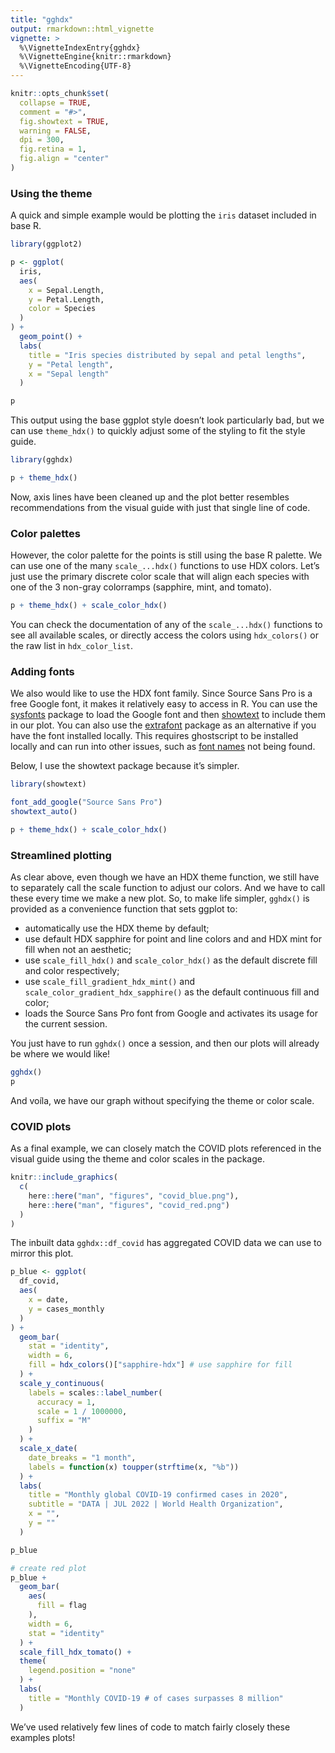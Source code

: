 ```yaml
---
title: "gghdx"
output: rmarkdown::html_vignette
vignette: >
  %\VignetteIndexEntry{gghdx}
  %\VignetteEngine{knitr::rmarkdown}
  %\VignetteEncoding{UTF-8}
---
```


```r
knitr::opts_chunk$set(
  collapse = TRUE,
  comment = "#>",
  fig.showtext = TRUE,
  warning = FALSE,
  dpi = 300,
  fig.retina = 1,
  fig.align = "center"
)
```

### Using the theme

A quick and simple example would be plotting the `iris` dataset included in
base R.

```r
library(ggplot2)

p <- ggplot(
  iris,
  aes(
    x = Sepal.Length,
    y = Petal.Length,
    color = Species
  )
) +
  geom_point() +
  labs(
    title = "Iris species distributed by sepal and petal lengths",
    y = "Petal length",
    x = "Sepal length"
  )

p
```

This output using the base ggplot style doesn't look particularly bad, but we
can use `theme_hdx()` to quickly adjust some of the styling to fit the style
guide.

```r
library(gghdx)

p + theme_hdx()
```

Now, axis lines have been cleaned up and the
plot better resembles recommendations from the visual guide with just that
single line of code.

### Color palettes

However, the color palette for the points is still using the base R palette. We
can use one of the many `scale_...hdx()` functions to use HDX colors. Let's just
use the primary discrete color scale that will align each species with one of
the 3 non-gray colorramps (sapphire, mint, and tomato).

```r
p + theme_hdx() + scale_color_hdx()
```

You can check the documentation of any of the `scale_...hdx()` functions to see
all available scales, or directly access the colors using `hdx_colors()` or
the raw list in `hdx_color_list`.

### Adding fonts

We also would like to use the HDX font family. Since Source Sans Pro is a free
Google font, it makes it relatively easy to access in R. You can use the
[sysfonts](https://cran.r-project.org/web/packages/sysfonts/index.html) package
to load the Google font and then [showtext](https://cran.rstudio.com/web/packages/showtext/vignettes/introduction.html)
to include them in our plot. You can also use the
[extrafont](https://github.com/wch/extrafont) package as an alternative if you
have the font installed locally. This requires ghostscript to be installed
locally and can run into other issues, such as
[font names](https://github.com/wch/extrafont/issues/32) not being found.

Below, I use the showtext package because it's simpler.

```r
library(showtext)

font_add_google("Source Sans Pro")
showtext_auto()

p + theme_hdx() + scale_color_hdx()
```

### Streamlined plotting

As clear above, even though we have an HDX theme function, we still have to
separately call the scale function to adjust our colors. And we have to call
these every time we make a new plot. So, to make life simpler, `gghdx()` is
provided as a convenience function that sets ggplot to:

- automatically use the HDX theme by default;
- use default HDX sapphire for point and line colors and and HDX mint for fill 
when not an aesthetic;
- use `scale_fill_hdx()` and `scale_color_hdx()` as the default discrete fill
and color respectively;
- use `scale_fill_gradient_hdx_mint()` and `scale_color_gradient_hdx_sapphire()`
as the default continuous fill and color;
- loads the Source Sans Pro font from Google and activates its usage for the
current session.

You just have to run `gghdx()` once a session, and then our plots will already
be where we would like!

```r
gghdx()
p
```

And voíla, we have our graph without specifying the theme or color scale.

### COVID plots

As a final example, we can closely match the COVID plots referenced in the
visual guide using the theme and color scales in the package.

```r

knitr::include_graphics(
  c(
    here::here("man", "figures", "covid_blue.png"),
    here::here("man", "figures", "covid_red.png")
  )
)
```

The inbuilt data `gghdx::df_covid` has aggregated COVID data we can use to
mirror this plot.

```r
p_blue <- ggplot(
  df_covid,
  aes(
    x = date,
    y = cases_monthly
  )
) +
  geom_bar(
    stat = "identity",
    width = 6,
    fill = hdx_colors()["sapphire-hdx"] # use sapphire for fill
  ) +
  scale_y_continuous(
    labels = scales::label_number(
      accuracy = 1,
      scale = 1 / 1000000,
      suffix = "M"
    )
  ) +
  scale_x_date(
    date_breaks = "1 month",
    labels = function(x) toupper(strftime(x, "%b"))
  ) +
  labs(
    title = "Monthly global COVID-19 confirmed cases in 2020",
    subtitle = "DATA | JUL 2022 | World Health Organization",
    x = "",
    y = ""
  )

p_blue

# create red plot
p_blue +
  geom_bar(
    aes(
      fill = flag
    ),
    width = 6,
    stat = "identity"
  ) +
  scale_fill_hdx_tomato() +
  theme(
    legend.position = "none"
  ) +
  labs(
    title = "Monthly COVID-19 # of cases surpasses 8 million"
  )
```

We've used relatively few lines of code to match fairly closely these examples
plots!
